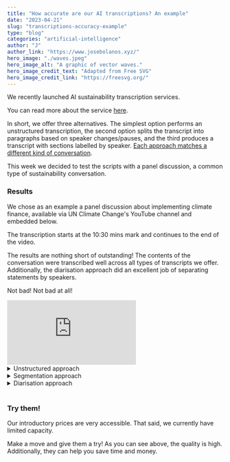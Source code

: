 ```yaml
---
title: "How accurate are our AI transcriptions? An example"
date: "2023-04-21"
slug: "transcriptions-accuracy-example"
type: "blog"
categories: "artificial-intelligence"
author: "J"
author_link: "https://www.josebolanos.xyz/"
hero_image: "./waves.jpeg"
hero_image_alt: "A graphic of vector waves."
hero_image_credit_text: "Adapted from Free SVG"
hero_image_credit_link: "https://freesvg.org/"
---
```

We recently launched AI sustainability transcription services. 

You can read more about the service [here](../../services/sustainability-transcriptions-ai/). 

In short, we offer three alternatives. The simplest option performs an unstructured transcription, the second option splits the transcript into paragraphs based on speaker changes/pauses, and the third produces a transcript with sections labelled by speaker. [Each approach matches a different kind of conversation](../transcriptions-accuracy/).

This week we decided to test the scripts with a panel discussion, a common type of sustainability conversation. 

### Results
We chose as an example a panel discussion about implementing climate finance, available via UN Climate Change's YouTube channel and embedded below. 

The transcription starts at the 10:30 mins mark and continues to the end of the video. 

The results are nothing short of outstanding! The contents of the conversation were transcribed well across all types of transcripts we offer. Additionally, the diarisation approach did an excellent job of separating statements by speakers.

Not bad! Not bad at all!

<div class="container">
    <div class="row">
        <div class="col-12 col-lg-6 border border-1 p-1">
            <iframe class="yt-embed" src="https://www.youtube-nocookie.com/embed/XAg8GOicRTs?start=630" title="YouTube video player" frameborder="0" allow="accelerometer; autoplay; clipboard-write; encrypted-media; gyroscope; picture-in-picture; web-share" allowfullscreen></iframe>
        </div>
        <div class="col-12 col-lg-6 border border-1 p-1">
            <details>
                <summary>Unstructured approach</summary>
                <ol>
                <li>Fantastic.</li>
                <li>I'll just check if we've got some questions from the audience out there.</li>
                <li>But whilst we're actually waiting for that, Donna, I just want to come back to you.</li>
                <li>In listening in on the private sector component, have you seen private sector in your work</li>
                <li>coming to be engaged, for instance, within the Red Cross system or coming to approach</li>
                <li>you and say we can support you in how you respond to disasters in certain areas or how</li>
                <li>we can support you in terms of moving forward and prepare those communities should another</li>
                <li>disaster hit them?</li>
                <li>Yes, very much so.</li>
                <li>I fully agree that the private sector's engagement has really increased tremendously through</li>
                <li>the years.</li>
                <li>Even in the humanitarian work, we see them helping us test innovative approaches like</li>
                <li>the forecast-based financing where we are actually trying to act beforehand and act</li>
                <li>based on forecasts and test this in various communities and even business models.</li>
                <li>I think through the years, because we continuously experience extreme events, and the communities</li>
                <li>and private sectors, even government, are already finding ways to work together and</li>
                <li>to actually address the situation and bring in different expertise.</li>
                <li>So the scientist brings in the science, the private sector brings in the business model,</li>
                <li>and then the communities bring in the actions on the ground.</li>
                <li>I think everyone now is headed towards this common mindset that we need to do more together</li>
                <li>and in a fast way.</li>
                <li>So, yes, I think it's very encouraging to see the coherence, convergence of private</li>
                <li>sector communities, scientists and government in this.</li>
                <li>That's fantastic to hear about the convergence.</li>
                <li>Now everybody is kind of converging to the middle and trying to provide solutions.</li>
                <li>There is a question here that says are there innovative financial tools to support adaptation</li>
                <li>from the private sector?</li>
                <li>Emerson, do you want to give a shot at that?</li>
                <li>Sure.</li>
                <li>We have been supporting and financing private sector using a range of different financial</li>
                <li>instruments from subsidized loans through guarantees.</li>
                <li>One thing that is coming up more and more on our agenda is a discussion about debt,</li>
                <li>capital markets using debt with bonds.</li>
                <li>Green bonds is something that has been widely used.</li>
                <li>We see municipalities more engaged with that too.</li>
                <li>We stand ready to engage in that conversation and support not only that particular instrument</li>
                <li>but others that make sense.</li>
                <li>Jamie, would you have a reaction to that as well?</li>
                <li>There is some great work that's ongoing.</li>
                <li>The problem is that this divide that you have with people getting left behind is even broader</li>
                <li>when you look at financial mechanisms to mobilize financial resources.</li>
                <li>If you look at cities, for example, medium-sized cities, very few of them, less than 1% actually</li>
                <li>have a credit rating that would allow them to access international financial markets</li>
                <li>to support their adaptation measures.</li>
                <li>The more we focus on traditional financing mechanisms or even slight versions of those</li>
                <li>traditional financing mechanisms, the more we're going to see this financing flow continue</li>
                <li>to the high capacity countries, high capacity cities, high capacity communities, and the</li>
                <li>more we're going to see what are deemed the higher risk investments, the local communities,</li>
                <li>the extremely vulnerable people, the extremely vulnerable countries being left behind.</li>
                <li>We need to be very cautious as we move forward with these private financing mechanisms that</li>
                <li>we combine the new mechanisms with capacity building and strengthening of the skills of</li>
                <li>people on the ground so they can actually make use of these.</li>
                <li>Whilst I have you there, Jamie.</li>
                <li>A lot of us within a few years, actually, in about 20 years, we're going to be living</li>
                <li>in cities, at least 80% of the world's population.</li>
                <li>Are you beginning to see a lot of adaptation technologies for cities now?</li>
                <li>Yeah, we are.</li>
                <li>What we're seeing now is that technology is catching up with policies.</li>
                <li>If you take, for example, Thailand.</li>
                <li>Thailand has this really very advanced building code for resilient buildings that are very</li>
                <li>energy efficient, that are dealing with heat waves and things like that.</li>
                <li>But nothing has happened.</li>
                <li>The policy hasn't been implemented.</li>
                <li>The reason is that developers, architects are saying we don't really know.</li>
                <li>This is a great policy, but we don't know how to implement it.</li>
                <li>What do we do?</li>
                <li>What do I do when I'm designing my building?</li>
                <li>This is where technology is finally beginning to come in and say here's your answer.</li>
                <li>Here's your new building material.</li>
                <li>Here's your efficient air conditioner.</li>
                <li>Here's your new way of managing your building's energy system so that it is more climate efficient</li>
                <li>and more resilient.</li>
                <li>Do you think that just as a last thought, that we need, based on what Jamie has articulated,</li>
                <li>we need a lot of this north, south and south, south learning to be able to find solutions</li>
                <li>around adaptation?</li>
                <li>I'll add one more to that.</li>
                <li>North, south, south, south and south, north.</li>
                <li>Because the north can learn a lot of things from the south.</li>
                <li>Actions are being done on the ground and communities have been adapting for decades.</li>
                <li>We just call them differently.</li>
                <li>I think we need to really find that vertical, horizontal connection.</li>
                <li>Because at the end of the day, it's not about where the learning is coming from or where</li>
                <li>the money is coming from.</li>
                <li>But if this is actually used to address the needs on the ground.</li>
                <li>Right.</li>
                <li>Well, thank you so much, all of you.</li>
                <li>Ladies and gentlemen, boys and girls out there, thank you so much for joining us.</li>
                <li>And we wish you a very lovely day.</li>
                <li>And please check out our site just below this link.</li>
                <li>Thank you very much.</li>
                <li>Thank you.</li>
                </ol>
            </details> 
            <details>
                <summary>Segmentation approach</summary>
                <ol>
                <li>TRANSCRIPT OF file x1.wav</li>
                <li>Fantastic. I'll just check if we've got some questions from the audience out there. But whilst we're actually waiting for that, Donna, I just want to come back to you. In listening in on the private sector component, have you seen private sector in your work coming to be engaged, for instance, within the Red Cross system or coming to approach you and say we can support you in how you respond to disasters in certain areas or how we can support you in terms of moving forward and prepare those communities should another disaster hit them? Yes, very much so. </li>
                <li>I fully agree that the private sector's engagement has really increased tremendously through the years. Even in the humanitarian work, we see them helping us test innovative approaches like the forecast based on forecasts and test this in various communities and even business models. I think through the years, because we continuously experience extreme events, and the communities and private sectors, even government, are already finding ways to work together and to actually address the situation and bring in different expertise. So the scientist brings in the science, the private sector brings in the business model, and then the communities bring in the actions on the ground. I think everyone now is headed towards this common mindset that we need to do more together and in a fast way. So, yes, I think it's very encouraging to see the coherence, convergence of private sector communities, scientists and government in this. That's fantastic to hear about the convergence. Now everybody is kind of converging to the middle and trying to provide solutions. There is a question here that says are there innovative financial tools to support adaptation from the private sector? Emerson, do you want to give a shot at that? Sure. </li>
                <li>We have been supporting and financing private sector using a range of different financial instruments from subsidized loans through guarantees. One thing that is coming up more and more on our agenda is a discussion about debt, capital markets using debt with bonds. Green bonds is something that has been widely used. We see municipalities more engaged with that too. We stand ready to engage in that conversation and support not only that particular instrument but others that make sense. Jamie, would you have a reaction to that as well? </li>
                <li>There is some great work that's ongoing. The problem is that this divide that you have with people getting left behind is even broader when you look at financial mechanisms to mobilize financial resources. If you look at cities, for example, medium have a credit rating that would allow them to access international financial markets to support their adaptation measures. The more we focus on traditional financing mechanisms or even slight versions of those traditional financing mechanisms, the more we're going to see this financing flow continue to the high capacity countries, high capacity cities, high capacity communities, and the more we're going to see what are deemed the higher risk investments, the local communities, the extremely vulnerable people, the extremely vulnerable countries being left behind. We need to be very cautious as we move forward with these private financing mechanisms that we combine the new mechanisms with capacity building and strengthening of the skills of people on the ground so they can actually make use of these. Whilst I have you there, Jamie. A lot of us within a few years, actually, in about 20 years, we're going to be living in cities, at least 80% of the world's population. Are you beginning to see a lot of adaptation technologies for cities now? Yeah, we are. </li>
                <li>What we're seeing now is that technology is catching up with policies. If you take, for example, Thailand. Thailand has this really very advanced building code for resilient buildings that are very energy efficient, that are dealing with heat waves and things like that. But nothing has happened. The policy hasn't been implemented. The reason is that developers, architects are saying we don't really know. This is a great policy, but we don't know how to implement it. What do we do? What do I do when I'm designing my building? This is where technology is finally beginning to come in and say here's your answer. Here's your new building material. Here's your efficient air conditioner. Here's your new way of managing your building's energy system so that it is more climate efficient and more resilient. </li>
                <li>Do you think that just as a last thought, that we need, based on what Jamie has articulated, we need a lot of this north, south and south, south learning to be able to find solutions around adaptation? I'll add one more to that. North, south, south, south and south, north. Because the north can learn a lot of things from the south. Actions are being done on the ground and communities have been adapting for decades. We just call them differently. I think we need to really find that vertical, horizontal connection. Because at the end of the day, it's not about where the learning is coming from or where the money is coming from. But if this is actually used to address the needs on the ground. Right. Well, thank you so much, all of you. Ladies and gentlemen, boys and girls out there, thank you so much for joining us. And we wish you a very lovely day. And please check out our site just below this link. Thank you very much. </li>
                </ol>
            </details> 
            <details>
                <summary>Diarisation approach</summary>
                <ol>
                <li>TRANSCRIPT OF file x1.wav </li>
                <li>SPEAKER_01 </li>
                <li>Fantastic. I'll just check if we've got some questions from the audience out there. But whilst we're actually waiting for that, Donna, I just want to come back to you. In listening in on the private sector component, have you seen private sector in your work coming to be engaged, for instance, within the Red Cross system or coming to approach you and say we can support you in how you respond to disasters in certain areas or how we can support you in terms of moving forward and prepare those communities should another disaster hit them? </li>
                <li>SPEAKER_02 </li>
                <li>Yes, very much so. I fully agree that the private sector's engagement has really increased tremendously through the years. Even in the humanitarian work, we see them helping us test innovative approaches like the forecast-based financing where we are actually trying to act beforehand and act based on forecasts and test this in various communities and even business models. I think through the years, because we continuously experience extreme events, and communities and private sectors, even government, are already finding ways to work together and to actually address the situation and bring in different expertise. So the scientists bring in the science, the private sector brings in the business model, and then the communities bring in the actions on the ground. I think everyone now is headed towards this common mindset that we need to do more together and in a fast way. So yes, I think it's very encouraging to see the coherence, convergence of private sector, communities, scientists and government in this. </li>
                <li>SPEAKER_01 </li>
                <li>That's fantastic to hear about the convergence. Now everybody's kind of converging to the middle and trying to provide solutions. There is a question here that says, are there innovative financial tools to support adaptation from the private sector? Emerson, do you want to give a shot at that? </li>
                <li>SPEAKER_03 </li>
                <li>Sure. We at the Green Climate Fund have been supporting and financing private sector using a range of different financial instruments from subsidised loans through guarantees. And one thing that is coming up more and more on our agenda is a discussion about debt, capital markets using debt with bonds. Green bonds is something that has been widely used. We see municipalities more engaged with debt too. And we stand ready to engage in that conversation and support not only that particular instrument but others that make sense. </li>
                <li>SPEAKER_01 </li>
                <li>Jamie, would you have a reaction to that as well? </li>
                <li>SPEAKER_00 </li>
                <li>There is some great work that's ongoing. The problem is that this divide that you have with people getting left behind is even broader when you look at financial mechanisms to mobilize financial resources. If you look at cities, for example, medium-sized cities, very few of them, less than 1% actually have a credit rating that would allow them to access international financial markets to support their adaptation measures. So the more we focus on traditional financing mechanisms or even slight versions of those traditional financing mechanisms, the more we're going to see this financing flow continue to the high capacity countries, high capacity cities, high capacity communities, and the more we're going to see what are called or deemed the higher risk investments, the local communities, the extremely vulnerable people, the extremely vulnerable countries being left behind. We need to be very cautious as we move forward with these private financing mechanisms that we combine the new mechanisms with capacity building and strengthening of the skills of people on the ground so they can actually make use of these. </li>
                <li>SPEAKER_01 </li>
                <li>Whilst I have you there, Jamie, a lot of us within a few years, actually in about 20 years, we're going to be living in cities, at least 80% of the world's population. Are you beginning to see a lot of adaptation technologies for cities now? </li>
                <li>SPEAKER_00 </li>
                <li>Yeah, we are. What we're seeing now is that technology is catching up with policies. So if you take, for example, Thailand. Thailand has this really very advanced building code for resilient buildings that are very energy efficient, that are dealing with heat waves and things like that. But nothing has happened. The policy hasn't been implemented. And the reason is that developers, architects are saying, we don't really know. This is a great policy, but we don't know how to implement it. What do we do? What do I do when I'm designing my building? And so this is where technology is finally beginning to come in and say, here's your answer. Here's your new building material. Here's your efficient air conditioner. Here's your new way of managing your building's energy system so that it is more climate efficient and more resilient. </li>
                <li>SPEAKER_01 </li>
                <li>Donna, so do you think that, just as a last thought, that we need, based on what Jamie has actually articulated, we need a lot of this north-south and south-south learning to be able to find solutions around adaptation? </li>
                <li>SPEAKER_02 </li>
                <li>I'll add one more to that. North-south, south-south, and south-north. Absolutely. Because the north can learn a lot of things from the south. Actions are being done on the ground, and communities have been adapting for decades. We just call them differently. And I think we need to really find that vertical-horizontal connections, because at the end of the day, it's not about where the learning is coming from or where the money is coming from, but if this is actually used to address the needs on the ground. Right. </li>
                <li>SPEAKER_01 </li>
                <li>Well thank you so much all of you, ladies and gentlemen, boys and girls out there. Thank you so much for joining us and we wish you a very lovely day and please check out our site just below this link. Thank you very much. </li>
                </ol>
            </details> 
        </div>
    </div>
</div>
<br />

### Try them!

Our introductory prices are very accessible. That said, we currently have limited capacity.

Make a move and give them a try! As you can see above, the quality is high. Additionally, they can help you save time and money.

